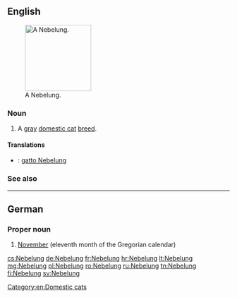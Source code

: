 ==English==
[[File:Palaya Azadeh.jpg|thumb|right|150px|A Nebelung.]]
===Noun===
{{en-noun}}

# A [[gray]] [[domestic cat]] [[breed]].

====Translations====
{{checktrans-top}}
* {{ttbc|it}}: [[gatto Nebelung]]
{{trans-mid}}

{{trans-bottom}}

===See also===
{{pedia}}
{{commonslite|Category:Nebelung}}

[[Category:en:Domestic cats]]

----

==German==

===Proper noun===
{{head|de|proper noun|g=m}}

# [[November]] (eleventh month of the Gregorian calendar)

{{tbot entry|German|November|2008|April|de}}

[[cs:Nebelung]]
[[de:Nebelung]]
[[fr:Nebelung]]
[[hr:Nebelung]]
[[lt:Nebelung]]
[[mg:Nebelung]]
[[pl:Nebelung]]
[[ro:Nebelung]]
[[ru:Nebelung]]
[[tn:Nebelung]]
[[fi:Nebelung]]
[[sv:Nebelung]]